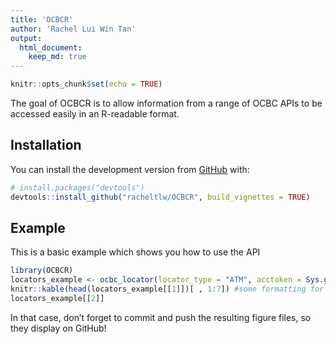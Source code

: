 ```yaml
---
title: 'OCBCR'
author: 'Rachel Lui Win Tan'
output:  
  html_document:
    keep_md: true
---
```


```r
knitr::opts_chunk$set(echo = TRUE)
```

The goal of OCBCR is to allow information from a range of OCBC APIs to be accessed easily in an R-readable format. 

## Installation

You can install the development version from [GitHub](https://github.com/racheltlw) with:

``` r
# install.packages("devtools")
devtools::install_github("racheltlw/OCBCR", build_vignettes = TRUE)
```
## Example

This is a basic example which shows you how to use the API 

```r
library(OCBCR)
locators_example <- ocbc_locator(locator_type = "ATM", acctoken = Sys.getenv("ACC_TOKEN_OCBC"), category = 1, country = "SG")
knitr::kable(head(locators_example[[1]])[ , 1:7]) #some formatting for display sake 
locators_example[[2]] 
```

In that case, don't forget to commit and push the resulting figure files, so they display on GitHub!
